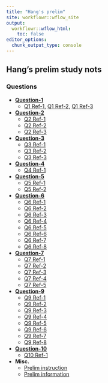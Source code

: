```yaml
---
title: "Hang's prelim"
site: workflowr::wflow_site
output:
  workflowr::wflow_html:
    toc: false
editor_options:
  chunk_output_type: console
---
```


## Hang's prelim study nots

### Questions

- [**Question-1**](https://chenh19.github.io/prelim/GGSB_questions_2022/GGSB_Question_1/GGSB_Prelim_Question_1.pdf)
  - [Q1 Ref-1](https://chenh19.github.io/prelim/GGSB_questions_2022/GGSB_Question_1/Quesetion_1-Reference_1.pdf), [Q1 Ref-2](https://chenh19.github.io/prelim/GGSB_questions_2022/GGSB_Question_1/Quesetion_1-Reference_2.pdf), [Q1 Ref-3](https://chenh19.github.io/prelim/GGSB_questions_2022/GGSB_Question_1/Quesetion_1-Reference_3.pdf)
  
  
- [**Question-2**](https://chenh19.github.io/prelim/GGSB_questions_2022/GGSB_Question_2/GGSB_Prelim_Question_2.pdf)
  - [Q2 Ref-1](https://chenh19.github.io/prelim/GGSB_questions_2022/GGSB_Question_2/Quesetion_2-Reference_1.pdf)
  - [Q2 Ref-2](https://chenh19.github.io/prelim/GGSB_questions_2022/GGSB_Question_2/Quesetion_2-Reference_2.pdf)
  - [Q2 Ref-3](https://chenh19.github.io/prelim/GGSB_questions_2022/GGSB_Question_2/Quesetion_2-Reference_3.pdf)

- [**Question-3**](https://chenh19.github.io/prelim/GGSB_questions_2022/GGSB_Question_3/GGSB_Prelim_Question_3.pdf)
  - [Q3 Ref-1](https://chenh19.github.io/prelim/GGSB_questions_2022/GGSB_Question_3/Quesetion_3-Reference_1.pdf)
  - [Q3 Ref-2](https://chenh19.github.io/prelim/GGSB_questions_2022/GGSB_Question_3/Quesetion_3-Reference_2.pdf)
  - [Q3 Ref-3](https://chenh19.github.io/prelim/GGSB_questions_2022/GGSB_Question_3/Quesetion_3-Reference_3.pdf)

- [**Question-4**](https://chenh19.github.io/prelim/GGSB_questions_2022/GGSB_Question_4/GGSB_Prelim_Question_4.pdf)
  - [Q4 Ref-1](https://chenh19.github.io/prelim/GGSB_questions_2022/GGSB_Question_4/Quesetion_4-Reference_1.pdf)

- [**Question-5**](https://chenh19.github.io/prelim/GGSB_questions_2022/GGSB_Question_5/GGSB_Prelim_Question_5.pdf)
  - [Q5 Ref-1](https://chenh19.github.io/prelim/GGSB_questions_2022/GGSB_Question_5/Quesetion_5-Reference_1.pdf)
  - [Q5 Ref-2](https://chenh19.github.io/prelim/GGSB_questions_2022/GGSB_Question_5/Quesetion_5-Reference_2.pdf)

- [**Question-6**](https://chenh19.github.io/prelim/GGSB_questions_2022/GGSB_Question_6/GGSB_Prelim_Question_6.pdf)
  - [Q6 Ref-1](https://chenh19.github.io/prelim/GGSB_questions_2022/GGSB_Question_6/Quesetion_6-Reference_1.pdf)
  - [Q6 Ref-2](https://chenh19.github.io/prelim/GGSB_questions_2022/GGSB_Question_6/Quesetion_6-Reference_2.pdf)
  - [Q6 Ref-3](https://chenh19.github.io/prelim/GGSB_questions_2022/GGSB_Question_6/Quesetion_6-Reference_3.pdf)
  - [Q6 Ref-4](https://chenh19.github.io/prelim/GGSB_questions_2022/GGSB_Question_6/Quesetion_6-Reference_4.pdf)
  - [Q6 Ref-5](https://chenh19.github.io/prelim/GGSB_questions_2022/GGSB_Question_6/Quesetion_6-Reference_5.pdf)
  - [Q6 Ref-6](https://chenh19.github.io/prelim/GGSB_questions_2022/GGSB_Question_6/Quesetion_6-Reference_6.pdf)
  - [Q6 Ref-7](https://chenh19.github.io/prelim/GGSB_questions_2022/GGSB_Question_6/Quesetion_6-Reference_7.pdf)
  - [Q6 Ref-8](https://chenh19.github.io/prelim/GGSB_questions_2022/GGSB_Question_6/Quesetion_6-Reference_8.pdf)

- [**Question-7**](https://chenh19.github.io/prelim/GGSB_questions_2022/GGSB_Question_7/GGSB_Prelim_Question_7.pdf)
  - [Q7 Ref-1](https://chenh19.github.io/prelim/GGSB_questions_2022/GGSB_Question_7/Quesetion_7-Reference_1.pdf)
  - [Q7 Ref-2](https://chenh19.github.io/prelim/GGSB_questions_2022/GGSB_Question_7/Quesetion_7-Reference_2.pdf)
  - [Q7 Ref-3](https://chenh19.github.io/prelim/GGSB_questions_2022/GGSB_Question_7/Quesetion_7-Reference_3.pdf)
  - [Q7 Ref-4](https://chenh19.github.io/prelim/GGSB_questions_2022/GGSB_Question_7/Quesetion_7-Reference_4.pdf)
  - [Q7 Ref-5](https://chenh19.github.io/prelim/GGSB_questions_2022/GGSB_Question_7/Quesetion_7-Reference_5.pdf)

- [**Question-9**](https://chenh19.github.io/prelim/GGSB_questions_2022/GGSB_Question_9/GGSB_Prelim_Question_9.pdf)
  - [Q9 Ref-1](https://chenh19.github.io/prelim/GGSB_questions_2022/GGSB_Question_9/Quesetion_9-Reference_1.pdf)
  - [Q9 Ref-2](https://chenh19.github.io/prelim/GGSB_questions_2022/GGSB_Question_9/Quesetion_9-Reference_2.pdf)
  - [Q9 Ref-3](https://chenh19.github.io/prelim/GGSB_questions_2022/GGSB_Question_9/Quesetion_9-Reference_3.pdf)
  - [Q9 Ref-4](https://chenh19.github.io/prelim/GGSB_questions_2022/GGSB_Question_9/Quesetion_9-Reference_4.pdf)
  - [Q9 Ref-5](https://chenh19.github.io/prelim/GGSB_questions_2022/GGSB_Question_9/Quesetion_9-Reference_5.pdf)
  - [Q9 Ref-6](https://chenh19.github.io/prelim/GGSB_questions_2022/GGSB_Question_9/Quesetion_9-Reference_6.pdf)
  - [Q9 Ref-7](https://chenh19.github.io/prelim/GGSB_questions_2022/GGSB_Question_9/Quesetion_9-Reference_7.pdf)
  - [Q9 Ref-8](https://chenh19.github.io/prelim/GGSB_questions_2022/GGSB_Question_9/Quesetion_9-Reference_8.pdf)

- [**Question-10**](https://chenh19.github.io/prelim/GGSB_questions_2022/GGSB_Question_10/GGSB_Prelim_Question_10.pdf)
  - [Q10 Ref-1](https://chenh19.github.io/prelim/GGSB_questions_2022/GGSB_Question_10/Quesetion_10-Reference_1.pdf)

- **Misc.**
  - [Prelim instruction](https://chenh19.github.io/prelim/GGSB_questions_2022/MISC/GGSB_Prelim_Exam_Instructions.pdf)
  - [Prelim information](https://chenh19.github.io/prelim/GGSB_questions_2022/MISC/PrelimExam_Information_from_GGSB_Handbook.pdf)
